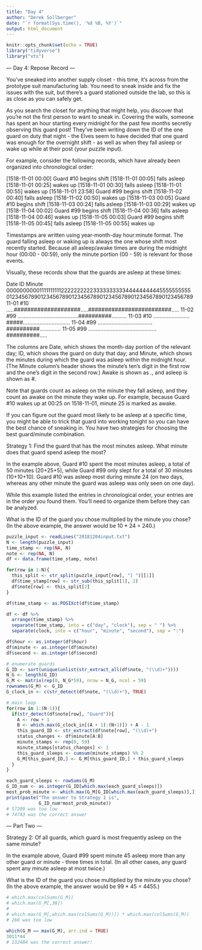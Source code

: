 ```yaml
---
title: "Day 4"
author: "Derek Sollberger"
date: "`r format(Sys.time(), '%d %B, %Y')`"
output: html_document
---
```


```r
knitr::opts_chunk$set(echo = TRUE)
library("tidyverse")
library("xts")
```

--- Day 4: Repose Record ---

You've sneaked into another supply closet - this time, it's across from the prototype suit manufacturing lab. You need to sneak inside and fix the issues with the suit, but there's a guard stationed outside the lab, so this is as close as you can safely get.

As you search the closet for anything that might help, you discover that you're not the first person to want to sneak in. Covering the walls, someone has spent an hour starting every midnight for the past few months secretly observing this guard post! They've been writing down the ID of the one guard on duty that night - the Elves seem to have decided that one guard was enough for the overnight shift - as well as when they fall asleep or wake up while at their post (your puzzle input).

For example, consider the following records, which have already been organized into chronological order:

[1518-11-01 00:00] Guard #10 begins shift
[1518-11-01 00:05] falls asleep
[1518-11-01 00:25] wakes up
[1518-11-01 00:30] falls asleep
[1518-11-01 00:55] wakes up
[1518-11-01 23:58] Guard #99 begins shift
[1518-11-02 00:40] falls asleep
[1518-11-02 00:50] wakes up
[1518-11-03 00:05] Guard #10 begins shift
[1518-11-03 00:24] falls asleep
[1518-11-03 00:29] wakes up
[1518-11-04 00:02] Guard #99 begins shift
[1518-11-04 00:36] falls asleep
[1518-11-04 00:46] wakes up
[1518-11-05 00:03] Guard #99 begins shift
[1518-11-05 00:45] falls asleep
[1518-11-05 00:55] wakes up

Timestamps are written using year-month-day hour:minute format. The guard falling asleep or waking up is always the one whose shift most recently started. Because all asleep/awake times are during the midnight hour (00:00 - 00:59), only the minute portion (00 - 59) is relevant for those events.

Visually, these records show that the guards are asleep at these times:

Date   ID   Minute
            000000000011111111112222222222333333333344444444445555555555
            012345678901234567890123456789012345678901234567890123456789
11-01  #10  .....####################.....#########################.....
11-02  #99  ........................................##########..........
11-03  #10  ........................#####...............................
11-04  #99  ....................................##########..............
11-05  #99  .............................................##########.....

The columns are Date, which shows the month-day portion of the relevant day; ID, which shows the guard on duty that day; and Minute, which shows the minutes during which the guard was asleep within the midnight hour. (The Minute column's header shows the minute's ten's digit in the first row and the one's digit in the second row.) Awake is shown as ., and asleep is shown as #.

Note that guards count as asleep on the minute they fall asleep, and they count as awake on the minute they wake up. For example, because Guard #10 wakes up at 00:25 on 1518-11-01, minute 25 is marked as awake.

If you can figure out the guard most likely to be asleep at a specific time, you might be able to trick that guard into working tonight so you can have the best chance of sneaking in. You have two strategies for choosing the best guard/minute combination.

Strategy 1: Find the guard that has the most minutes asleep. What minute does that guard spend asleep the most?

In the example above, Guard #10 spent the most minutes asleep, a total of 50 minutes (20+25+5), while Guard #99 only slept for a total of 30 minutes (10+10+10). Guard #10 was asleep most during minute 24 (on two days, whereas any other minute the guard was asleep was only seen on one day).

While this example listed the entries in chronological order, your entries are in the order you found them. You'll need to organize them before they can be analyzed.

What is the ID of the guard you chose multiplied by the minute you chose? (In the above example, the answer would be 10 * 24 = 240.)

```r
puzzle_input <- readLines("20181204input.txt")
N <- length(puzzle_input)
time_stamp <- rep(NA, N)
note <- rep(NA, N)
df <- data.frame(time_stamp, note)

for(row in 1:N){
  this_split <- str_split(puzzle_input[row], "] ")[[1]]
  df$time_stamp[row] <- str_sub(this_split[1], 2)
  df$note[row] <- this_split[2]
}

df$time_stamp <- as.POSIXct(df$time_stamp)

df <- df %>%
  arrange(time_stamp) %>%
  separate(time_stamp, into = c("day", "clock"), sep = " ") %>%
  separate(clock, into = c("hour", "minute", "second"), sep = ":")

df$hour <- as.integer(df$hour)
df$minute <- as.integer(df$minute)
df$second <- as.integer(df$second)
```

```r
# enumerate guards
G_ID <- sort(unique(unlist(str_extract_all(df$note, "(\\d)+"))))
N_G <- length(G_ID)
G_M <- matrix(rep(0, N_G*59), nrow = N_G, ncol = 59)
rownames(G_M) <- G_ID
G_clock_in <- c(str_detect(df$note, "(\\d)+"), TRUE)
```

```r
# main loop
for(row in 1:(N-1)){
  if(str_detect(df$note[row], "Guard")){
    A <- row + 1
    B <- which.max(G_clock_in[(A + 1):(N+1)]) + A - 1
    this_guard_ID <- str_extract(df$note[row], "(\\d)+")
    status_changes <- df$minute[A:B]
    minute_stamps <- rep(0, 59)
    minute_stamps[status_changes] <- 1
    this_guard_sleeps <- cumsum(minute_stamps) %% 2
    G_M[this_guard_ID,] <- G_M[this_guard_ID,] + this_guard_sleeps
  }
}
```

```r
each_guard_sleeps <- rowSums(G_M)
G_ID_num <- as.integer(G_ID[which.max(each_guard_sleeps)])
most_prob_minute <- which.max(G_M[G_ID[which.max(each_guard_sleeps)],])
print(paste("The answer to Strategy 1 is",
            G_ID_num*most_prob_minute))
# 57209 was too low
# 74743 was the correct answer
```

--- Part Two ---

Strategy 2: Of all guards, which guard is most frequently asleep on the same minute?

In the example above, Guard #99 spent minute 45 asleep more than any other guard or minute - three times in total. (In all other cases, any guard spent any minute asleep at most twice.)

What is the ID of the guard you chose multiplied by the minute you chose? (In the above example, the answer would be 99 * 45 = 4455.)

```r
# which.max(colSums(G_M))
# which.max(G_M[,38])
# 
# which.max(G_M[,which.max(colSums(G_M))]) * which.max(colSums(G_M))
# 266 was too low
```

```r
which(G_M == max(G_M), arr.ind = TRUE)
3011*44
# 132484 was the correct answer!
```

